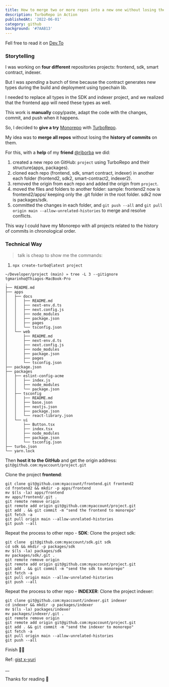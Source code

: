 ```yaml
---
title: How to merge two or more repos into a new one without losing the history of commits
description: TurboRepo in Action
publishedAt: '2022-06-01'
category: github
background: '#7AAB13'
---
```


Fell free to read it on [Dev.To](https://dev.to/tgmarinhodev/how-to-merge-two-or-more-repos-into-a-new-one-without-losing-the-history-cfh)


### **Storytelling**

I was working on **four different** repositories projects: frontend, sdk, smart contract, indexer.

But I was *spending* a bunch of time because the contract generates new types during the build and deployment using typechain lib.

I needed to replace all types in the SDK and indexer project, and we realized that the frontend app will need these types as well.

This work is **manually** copy/paste, adapt the code with the changes, commit, and push when it happens.

So, I decided to **give a try** [Monorepo](https://monorepo.tools/) with [TurboRepo](https://turborepo.org/).

My idea was to **merge all repos** without losing the **history of commits** on them.

For this, with a **help** of my **friend** [@rjborba](https://twitter.com/rjborba) we did:

1. created a new repo on GitHub: `project` using TurboRepo and their structure(apps, packages).
2. cloned each repo (frontend, sdk, smart contract, indexer) in another each folder (frontend2, sdk2, smart-contract2, indexer2).
3. removed the origin from each repo and added the origin from `project`.
4. moved the files and folders to another folder: sample: frontend2 now is frontend2/apps/ keeping only the .git folder in the root folder. sdk2 now is packages/sdk.
5. committed the changes in each folder, and `git push --all` and `git pull origin main --allow-unrelated-histories` to merge and resolve conflicts.

This way I could have my Monorepo with all projects related to the history of commits in chronological order.



### **Technical Way**

> talk is cheap to show me the commands:

1. `npx create-turbo@latest project`
```
~/Developer/project (main) » tree -L 3 --gitignore                                                                                             tgmarinho@Thiagos-MacBook-Pro
.
├── README.md
├── apps
│   ├── docs
│   │   ├── README.md
│   │   ├── next-env.d.ts
│   │   ├── next.config.js
│   │   ├── node_modules
│   │   ├── package.json
│   │   ├── pages
│   │   └── tsconfig.json
│   └── web
│       ├── README.md
│       ├── next-env.d.ts
│       ├── next.config.js
│       ├── node_modules
│       ├── package.json
│       ├── pages
│       └── tsconfig.json
├── package.json
├── packages
│   ├── eslint-config-acme
│   │   ├── index.js
│   │   ├── node_modules
│   │   └── package.json
│   ├── tsconfig
│   │   ├── README.md
│   │   ├── base.json
│   │   ├── nextjs.json
│   │   ├── package.json
│   │   └── react-library.json
│   └── ui
│       ├── Button.tsx
│       ├── index.tsx
│       ├── node_modules
│       ├── package.json
│       └── tsconfig.json
├── turbo.json
└── yarn.lock
```

Then **host it to the GitHub** and get the origin address: `git@github.com:myaccount/project.git` 


Clone the project **frontend**:

```
git clone git@github.com:myaccount/frontend.git frontend2
cd frontend2 && mkdir -p apps/frontend
mv $(ls -la) apps/frontend
mv apps/frontend/.git .
git remote remove origin
git remote add origin git@github.com:myaccount/project.git
git add . && git commit -m "send the frontend to monorepo"
git fetch -a
git pull origin main --allow-unrelated-histories
git push --all
```


Repeat the process to other repo - **SDK**:
Clone the project sdk:

```
git clone  git@github.com:myaccount/sdk.git sdk
cd sdk && mkdir -p packages/sdk
mv $(ls -la) packages/sdk
mv packages/sdk/.git .
git remote remove origin
git remote add origin git@github.com:myaccount/project.git
git add . && git commit -m "send the sdk to monorepo"
git fetch -a
git pull origin main --allow-unrelated-histories
git push --all
```

Repeat the process to other repo - **INDEXER**:
Clone the project indexer:

```
git clone git@github.com:myaccount/indexer.git indexer
cd indexer && mkdir -p packages/indexer
mv $(ls -la) packages/indexer
mv packages/indexer/.git .
git remote remove origin
git remote add origin git@github.com:myaccount/project.git
git add . && git commit -m "send the indexer to monorepo"
git fetch -a
git pull origin main --allow-unrelated-histories
git push --all
```

Finish ✌🏻


Ref: [gist x-yuri](https://gist.github.com/x-yuri/9890ab1079cf4357d6f269d073fd9731)



__

Thanks for reading 🚀